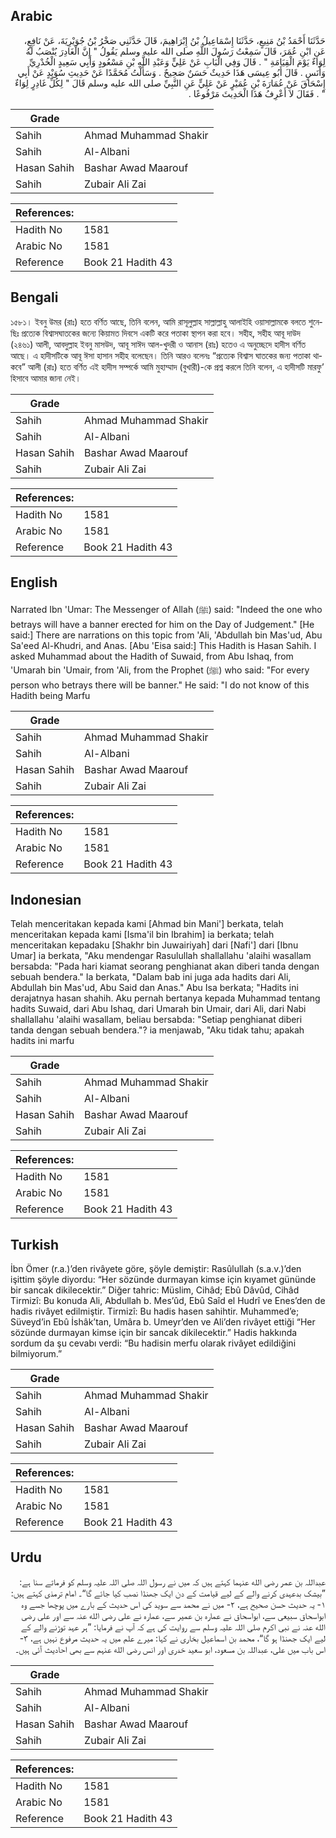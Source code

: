 ## Arabic


<div dir="rtl" lang="ar" style={{fontSize:'larger',backgroundColor:'#f8f9fa',padding:20}}>
حَدَّثَنَا أَحْمَدُ بْنُ مَنِيعٍ، حَدَّثَنَا إِسْمَاعِيلُ بْنُ إِبْرَاهِيمَ، قَالَ حَدَّثَنِي صَخْرُ بْنُ جُوَيْرِيَةَ، عَنْ نَافِعٍ، عَنِ ابْنِ عُمَرَ، قَالَ سَمِعْتُ رَسُولَ اللَّهِ صلى الله عليه وسلم يَقُولُ ‏"‏ إِنَّ الْغَادِرَ يُنْصَبُ لَهُ لِوَاءٌ يَوْمَ الْقِيَامَةِ ‏"‏ ‏.‏ قَالَ وَفِي الْبَابِ عَنْ عَلِيٍّ وَعَبْدِ اللَّهِ بْنِ مَسْعُودٍ وَأَبِي سَعِيدٍ الْخُدْرِيِّ وَأَنَسٍ ‏.‏ قَالَ أَبُو عِيسَى هَذَا حَدِيثٌ حَسَنٌ صَحِيحٌ ‏.‏ وَسَأَلْتُ مُحَمَّدًا عَنْ حَدِيثِ سُوَيْدٍ عَنْ أَبِي إِسْحَاقَ عَنْ عُمَارَةَ بْنِ عُمَيْرٍ عَنْ عَلِيٍّ عَنِ النَّبِيِّ صلى الله عليه وسلم قَالَ ‏"‏ لِكُلِّ غَادِرٍ لِوَاءٌ ‏"‏ ‏.‏ فَقَالَ لاَ أَعْرِفُ هَذَا الْحَدِيثَ مَرْفُوعًا ‏.‏
</div>
<div style={{backgroundColor:'#f8f9fa',padding:20, marginBottom: 10}}><table> <thead> <tr> <th>Grade</th> <th></th> </tr> </thead> <tbody> <tr><td>Sahih</td><td>Ahmad Muhammad Shakir</td></tr><tr><td>Sahih</td><td>Al-Albani</td></tr><tr><td>Hasan Sahih</td><td>Bashar Awad Maarouf</td></tr><tr><td>Sahih</td><td>Zubair Ali Zai</td></tr></tbody></table><table> <thead> <tr> <th>References:</th> <th></th> </tr> </thead> <tbody><tr><td>Hadith No</td><td>1581</td></tr><tr><td>Arabic No</td><td>1581</td></tr><tr><td>Reference</td><td>Book 21 Hadith 43</td></tr></tbody></table></div>

## Bengali


<div dir="ltr" lang="bn" style={{fontSize:'larger',backgroundColor:'#f8f9fa',padding:20}}>
১৫৮১। ইবনু উমর (রাঃ) হতে বর্ণিত আছে, তিনি বলেন, আমি রাসূলুল্লাহ সাল্লাল্লাহু আলাইহি ওয়াসাল্লামকে বলতে শুনেছিঃ প্রত্যেক বিশ্বাসঘাতকের জন্যে কিয়ামত দিবসে একটি করে পতাকা স্থাপন করা হবে। সহীহ, সহীহ আবূ দাউদ (২৪৬১) আলী, আবদুল্লাহ ইবনু মাসউদ, আবূ সাঈদ আল-খুদরী ও আনাস (রাঃ) হতেও এ অনুচ্ছেদে হাদীস বর্ণিত আছে। এ হাদীসটিকে আবূ ঈসা হাসান সহীহ বলেছেন। তিনি আরও বলেনঃ “প্রত্যেক বিশ্বাস ঘাতকের জন্য পতাকা থাকবে” আলী (রাঃ) হতে বর্ণিত এই হাদীস সম্পর্কে আমি মুহাম্মাদ (বুখারী)-কে প্রশ্ন করলে তিনি বলেন, এ হাদীসটি মারফু’ হিসাবে আমার জানা নেই।
</div>
<div style={{backgroundColor:'#f8f9fa',padding:20, marginBottom: 10}}><table> <thead> <tr> <th>Grade</th> <th></th> </tr> </thead> <tbody> <tr><td>Sahih</td><td>Ahmad Muhammad Shakir</td></tr><tr><td>Sahih</td><td>Al-Albani</td></tr><tr><td>Hasan Sahih</td><td>Bashar Awad Maarouf</td></tr><tr><td>Sahih</td><td>Zubair Ali Zai</td></tr></tbody></table><table> <thead> <tr> <th>References:</th> <th></th> </tr> </thead> <tbody><tr><td>Hadith No</td><td>1581</td></tr><tr><td>Arabic No</td><td>1581</td></tr><tr><td>Reference</td><td>Book 21 Hadith 43</td></tr></tbody></table></div>

## English


<div dir="ltr" lang="en" style={{fontSize:'larger',backgroundColor:'#f8f9fa',padding:20}}>
Narrated Ibn 'Umar: The Messenger of Allah (ﷺ) said: "Indeed the one who betrays will have a banner erected for him on the Day of Judgement." [He said:] There are narrations on this topic from 'Ali, 'Abdullah bin Mas'ud, Abu Sa'eed Al-Khudri, and Anas. [Abu 'Eisa said:] This Hadith is Hasan Sahih. I asked Muhammad about the Hadith of Suwaid, from Abu Ishaq, from 'Umarah bin 'Umair, from 'Ali, from the Prophet (ﷺ) who said: "For every person who betrays there will be banner." He said: "I do not know of this Hadith being Marfu
</div>
<div style={{backgroundColor:'#f8f9fa',padding:20, marginBottom: 10}}><table> <thead> <tr> <th>Grade</th> <th></th> </tr> </thead> <tbody> <tr><td>Sahih</td><td>Ahmad Muhammad Shakir</td></tr><tr><td>Sahih</td><td>Al-Albani</td></tr><tr><td>Hasan Sahih</td><td>Bashar Awad Maarouf</td></tr><tr><td>Sahih</td><td>Zubair Ali Zai</td></tr></tbody></table><table> <thead> <tr> <th>References:</th> <th></th> </tr> </thead> <tbody><tr><td>Hadith No</td><td>1581</td></tr><tr><td>Arabic No</td><td>1581</td></tr><tr><td>Reference</td><td>Book 21 Hadith 43</td></tr></tbody></table></div>

## Indonesian


<div dir="ltr" lang="id" style={{fontSize:'larger',backgroundColor:'#f8f9fa',padding:20}}>
Telah menceritakan kepada kami [Ahmad bin Mani'] berkata, telah menceritakan kepada kami [Isma'il bin Ibrahim] ia berkata; telah menceritakan kepadaku [Shakhr bin Juwairiyah] dari [Nafi'] dari [Ibnu Umar] ia berkata, "Aku mendengar Rasulullah shallallahu 'alaihi wasallam bersabda: "Pada hari kiamat seorang penghianat akan diberi tanda dengan sebuah bendera." Ia berkata, "Dalam bab ini juga ada hadits dari Ali, Abdullah bin Mas'ud, Abu Said dan Anas." Abu Isa berkata; "Hadits ini derajatnya hasan shahih. Aku pernah bertanya kepada Muhammad tentang hadits Suwaid, dari Abu Ishaq, dari Umarah bin Umair, dari Ali, dari Nabi shallallahu 'alaihi wasallam, beliau bersabda: "Setiap penghianat diberi tanda dengan sebuah bendera."? ia menjawab, "Aku tidak tahu; apakah hadits ini marfu
</div>
<div style={{backgroundColor:'#f8f9fa',padding:20, marginBottom: 10}}><table> <thead> <tr> <th>Grade</th> <th></th> </tr> </thead> <tbody> <tr><td>Sahih</td><td>Ahmad Muhammad Shakir</td></tr><tr><td>Sahih</td><td>Al-Albani</td></tr><tr><td>Hasan Sahih</td><td>Bashar Awad Maarouf</td></tr><tr><td>Sahih</td><td>Zubair Ali Zai</td></tr></tbody></table><table> <thead> <tr> <th>References:</th> <th></th> </tr> </thead> <tbody><tr><td>Hadith No</td><td>1581</td></tr><tr><td>Arabic No</td><td>1581</td></tr><tr><td>Reference</td><td>Book 21 Hadith 43</td></tr></tbody></table></div>

## Turkish


<div dir="ltr" lang="tr" style={{fontSize:'larger',backgroundColor:'#f8f9fa',padding:20}}>
İbn Ömer (r.a.)’den rivâyete göre, şöyle demiştir: Rasûlullah (s.a.v.)’den işittim şöyle diyordu: “Her sözünde durmayan kimse için kıyamet gününde bir sancak dikilecektir.” Diğer tahric: Müslim, Cihâd; Ebû Dâvûd, Cihâd Tirmizî: Bu konuda Ali, Abdullah b. Mes’ûd, Ebû Saîd el Hudrî ve Enes’den de hadis rivâyet edilmiştir. Tirmizî: Bu hadis hasen sahihtir. Muhammed’e; Süveyd’in Ebû İshâk’tan, Umâra b. Umeyr’den ve Ali’den rivâyet ettiği “Her sözünde durmayan kimse için bir sancak dikilecektir.” Hadis hakkında sordum da şu cevabı verdi: “Bu hadisin merfu olarak rivâyet edildiğini bilmiyorum.”
</div>
<div style={{backgroundColor:'#f8f9fa',padding:20, marginBottom: 10}}><table> <thead> <tr> <th>Grade</th> <th></th> </tr> </thead> <tbody> <tr><td>Sahih</td><td>Ahmad Muhammad Shakir</td></tr><tr><td>Sahih</td><td>Al-Albani</td></tr><tr><td>Hasan Sahih</td><td>Bashar Awad Maarouf</td></tr><tr><td>Sahih</td><td>Zubair Ali Zai</td></tr></tbody></table><table> <thead> <tr> <th>References:</th> <th></th> </tr> </thead> <tbody><tr><td>Hadith No</td><td>1581</td></tr><tr><td>Arabic No</td><td>1581</td></tr><tr><td>Reference</td><td>Book 21 Hadith 43</td></tr></tbody></table></div>

## Urdu


<div dir="rtl" lang="ur" style={{fontSize:'larger',backgroundColor:'#f8f9fa',padding:20}}>
عبداللہ بن عمر رضی الله عنہما کہتے ہیں کہ میں نے رسول اللہ صلی اللہ علیہ وسلم کو فرماتے سنا ہے: ”بیشک بدعہدی کرنے والے کے لیے قیامت کے دن ایک جھنڈا نصب کیا جائے گا“۔ امام ترمذی کہتے ہیں: ۱- یہ حدیث حسن صحیح ہے، ۲- میں نے محمد سے سوید کی اس حدیث کے بارے میں پوچھا جسے وہ ابواسحاق سبیعی سے، ابواسحاق نے عمارہ بن عمیر سے، عمارہ نے علی رضی الله عنہ سے اور علی رضی الله عنہ نے نبی اکرم صلی اللہ علیہ وسلم سے روایت کی ہے کہ آپ نے فرمایا: ”ہر عہد توڑنے والے کے لیے ایک جھنڈا ہو گا“، محمد بن اسماعیل بخاری نے کہا: میرے علم میں یہ حدیث مرفوع نہیں ہے، ۳- اس باب میں علی، عبداللہ بن مسعود، ابو سعید خدری اور انس رضی الله عنہم سے بھی احادیث آئی ہیں۔
</div>
<div style={{backgroundColor:'#f8f9fa',padding:20, marginBottom: 10}}><table> <thead> <tr> <th>Grade</th> <th></th> </tr> </thead> <tbody> <tr><td>Sahih</td><td>Ahmad Muhammad Shakir</td></tr><tr><td>Sahih</td><td>Al-Albani</td></tr><tr><td>Hasan Sahih</td><td>Bashar Awad Maarouf</td></tr><tr><td>Sahih</td><td>Zubair Ali Zai</td></tr></tbody></table><table> <thead> <tr> <th>References:</th> <th></th> </tr> </thead> <tbody><tr><td>Hadith No</td><td>1581</td></tr><tr><td>Arabic No</td><td>1581</td></tr><tr><td>Reference</td><td>Book 21 Hadith 43</td></tr></tbody></table></div>